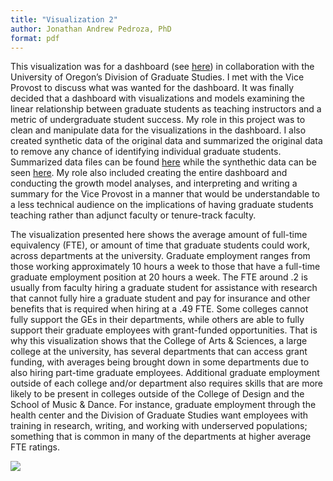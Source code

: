 ```yaml
---
title: "Visualization 2"
author: Jonathan Andrew Pedroza, PhD
format: pdf
---
```


This visualization was for a dashboard (see [here](https://jpedroza1228.github.io/gradschool_dashboard/)) in collaboration with the University of Oregon's Division of Graduate Studies. I met with the Vice Provost to discuss what was wanted for the dashboard. It was finally decided that a dashboard with visualizations and models examining the linear relationship between graduate students as teaching instructors and a metric of undergraduate student success. My role in this project was to clean and manipulate data for the visualizations in the dashboard. I also created synthetic data of the original data and summarized the original data to remove any chance of identifying individual graduate students. Summarized data files can be found [here](https://github.com/jpedroza1228/gradschool_dashboard/tree/main/pushable_data) while the synthethic data can be seen [here](https://github.com/jpedroza1228/gradschool_dashboard/tree/main/synthetic_data). My role also included creating the entire dashboard and conducting the growth model analyses, and interpreting and writing a summary for the Vice Provost in a manner that would be understandable to a less technical audience on the implications of having graduate students teaching rather than adjunct faculty or tenure-track faculty.  

The visualization presented here shows the average amount of full-time equivalency (FTE), or amount of time that graduate students could work, across departments at the university. Graduate employment ranges from those working approximately 10 hours a week to those that have a full-time graduate employment position at 20 hours a week. The FTE around .2 is usually from faculty hiring a graduate student for assistance with research that cannot fully hire a graduate student and pay for insurance and other benefits that is required when hiring at a .49 FTE. Some colleges cannot fully support the GEs in their departments, while others are able to fully support their graduate employees with grant-funded opportunities. That is why this visualization shows that the College of Arts & Sciences, a large college at the university, has several departments that can access grant funding, with averages being brought down in some departments due to also hiring part-time graduate employees. Additional graduate employment outside of each college and/or department also requires skills that are more likely to be present in colleges outside of the College of Design and the School of Music & Dance. For instance, graduate employment through the health center and the Division of Graduate Studies want employees with training in research, writing, and working with underserved populations; something that is common in many of the departments at higher average FTE ratings.

![](C:/Users/Jonathan/Documents/github_projects/projects_portfolio_and_practice/projects/visualization_portfolio/Average FTE UO Departments.png)
